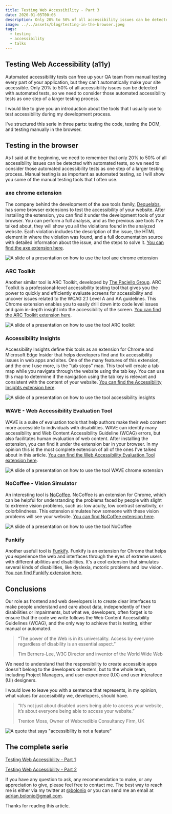 ```yaml
---
title: Testing Web Accessibility - Part 3
date: 2020-01-05T00:03
description: Only 20% to 50% of all accessibility issues can be detected with automated tests, so we need to consider those automated accessibility tests as one step of a larger testing process.
image: ../../assets/blog/testing-in-the-browser.jpeg
tags:
  - testing
  - accessibility
  - talks
---
```


## Testing Web Accessibility (a11y)

Automated accessibility tests can free up your QA team from manual testing every part of your application, but they can’t automatically make your site accessible.
Only 20% to 50% of all accessibility issues can be detected with automated tests, so we need to consider those automated accessibility tests as one step of a larger testing process.

I would like to give you an introduction about the tools that I usually use to test accessibility during my development process.

I've structured this serie in three parts: testing the code, testing the DOM, and testing manually in the browser.

## Testing in the browser

As I said at the beginning, we need to remember that only 20% to 50% of all accessibility issues can be detected with automated tests,
so we need to consider those automated accessibility tests as one step of a larger testing process.
Manual testing is as important as automated testing, so I will show you some of the manual testing tools that I often use.

### axe chrome extension

The company behind the development of the axe tools family, [Dequelabs](https://www.deque.com/axe/), has some browser extensions to test the accessibility of your website.
After installing the extension, you can find it under the development tools of your browser.
You can perform a full analysis, and as the previous axe tools I've talked about, they will show you all the violations found in the analyzed website.
Each violation includes the description of the issue, the HTML element in where the violation was found, and a full documentation source with detailed information about the issue, and the steps to solve it.
[You can find the axe extension here](https://www.deque.com/axe/axe-for-web/).

![A slide of a presentation on how to use the tool axe chrome extension](../../assets/blog/axe-chrome.jpeg)

### ARC Toolkit

Another similar tool is ARC Toolkit, developed by [The Paciello Group](https://www.paciellogroup.com/).
ARC Toolkit is a professional-level accessibility testing tool that gives you the power to quickly and efficiently evaluate screens for accessibility and uncover issues related to the WCAG 2.1 Level A and AA guidelines.
This Chrome extension enables you to easily drill down into code level issues and gain in-depth insight into the accessibility of the screen.
[You can find the ARC Toolkit extension here](https://www.paciellogroup.com/toolkit/).

![A slide of a presentation on how to use the tool ARC toolkit](../../assets/blog/arc-chrome.jpeg)

### Accessibility Insights

Accessibility Insights define this tools as an extension for Chrome and Microsoft Edge Insider that helps developers find and fix accessibility issues in web apps and sites.
One of the many features of this extension, and the one I use more, is the "tab stops" map. This tool will create a tab map while you navigate through the website using the tab key.
You can use this map to determine if the navigation using the tab key is relevant and consistent with the content of your website.
[You can find the Accessibility Insights extension here](https://accessibilityinsights.io/docs/en/web/overview).

![A slide of a presentation on how to use the tool accessibility insights](../../assets/blog/accessibility-insights.jpeg)

### WAVE - Web Accessibility Evaluation Tool

WAVE is a suite of evaluation tools that help authors make their web content more accessible to individuals with disabilities.
WAVE can identify many accessibility and Web Content Accessibility Guideline (WCAG) errors, but also facilitates human evaluation of web content.
After installing the extension, you can find it under the extension bar in your browser.
In my opinion this is the most complete extension of all of the ones I've talked about in this article.
[You can find the Web Accessibility Evaluation Tool extension here](https://wave.webaim.org/extension/).

![A slide of a presentation on how to use the tool WAVE chrome extension](../../assets/blog/wave-chrome.jpeg)

### NoCoffee - Vision Simulator

An interesting tool is [NoCoffee](https://accessgarage.wordpress.com/).
NoCoffee is an extension for Chrome, which can be helpful for understanding the problems faced by people with slight to extreme vision problems, such as: low acuity, low contrast sensitivity, or colorblindness.
This extension simulates how someone with these vision problems will see your website.
[You can find NoCoffee extension here](https://accessgarage.wordpress.com/).

![A slide of a presentation on how to use the tool NoCoffee](../../assets/blog/nocoffee-chrome.jpeg)

### Funkify

Another usefull tool is [Funkify](https://www.funkify.org).
Funkify is an extension for Chrome that helps you experience the web and interfaces through the eyes of extreme users with different abilities and disabilities.
It's a cool extension that simulates several kinds of disabilities, like dyslexia, motoric problems and low vision.
[You can find Funkify extension here](https://www.funkify.org).

## Conclusions

Our role as frontend and web developers is to create clear interfaces to make people understand and care about data, independently of their disabilities or impairments,
but what we, developers, often forget is to ensure that the code we write follows the Web Content Accessibility Guidelines (WCAG), and the only way to achieve that is testing, either manual or automated.

> “The power of the Web is in its universality. Access by everyone regardless of disability is an essential aspect.”
>
> Tim Berners-Lee, W3C Director and inventor of the World Wide Web

We need to understand that the responsibility to create accessible apps doesn't belong to the developers or testers, but to the whole team, including Project Managers, and user experience (UX) and user interafece (UI) designers.

I would love to leave you with a sentence that represents, in my opinion, what values for accessibility we, developers, should have.

> “It’s not just about disabled users being able to access your website, it’s about everyone being able to access your website.”
>
> Trenton Moss, Owner of Webcredible Consultancy Firm, UK

![A quote that says "accessibility is not a feature"](../../assets/blog/a11y-is-not-a-feature.jpeg)

## The complete serie

[Testing Web Accessibility - Part 1](/testing-web-accessibility-part-1)

[Testing Web Accessibility - Part 2](/testing-web-accessibility-part-2)

If you have any question to ask, any recommendation to make, or any appreciation to give, please feel free to contact me.
The best way to reach me is either via my twitter at [@bolonio](https://twitter.com/bolonio) or you can send me an email at [adrian.bolonio@gmail.com](mailto:adrian.bolonio@gmail.com).

Thanks for reading this article.
